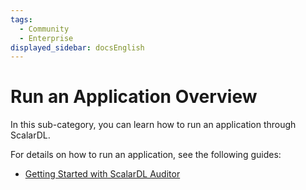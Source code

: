 ```yaml
---
tags:
  - Community
  - Enterprise
displayed_sidebar: docsEnglish
---
```


# Run an Application Overview

In this sub-category, you can learn how to run an application through ScalarDL.

For details on how to run an application, see the following guides:

- [Getting Started with ScalarDL Auditor](getting-started-auditor.mdx)

